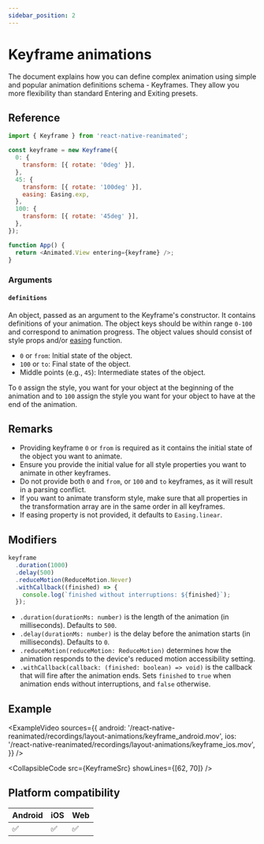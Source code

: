 ```yaml
---
sidebar_position: 2
---
```



# Keyframe animations

The document explains how you can define complex animation using simple and popular animation definitions schema - Keyframes. They allow you more flexibility than standard Entering and Exiting presets.

## Reference

```javascript
import { Keyframe } from 'react-native-reanimated';

const keyframe = new Keyframe({
  0: {
    transform: [{ rotate: '0deg' }],
  },
  45: {
    transform: [{ rotate: '100deg' }],
    easing: Easing.exp,
  },
  100: {
    transform: [{ rotate: '45deg' }],
  },
});

function App() {
  return <Animated.View entering={keyframe} />;
}
```

### Arguments

#### `definitions`

An object, passed as an argument to the Keyframe's constructor. It contains definitions of your animation.
The object keys should be within range `0-100` and correspond to animation progress.
The object values should consist of style props and/or [easing](/docs/animations/withTiming/#easing) function.

- `0` or `from`: Initial state of the object.
- `100` or `to`: Final state of the object.
- Middle points (e.g., `45`): Intermediate states of the object.

To `0` assign the style, you want for your object at the beginning of the animation and to `100` assign the style you want for your object to have at the end of the animation.

## Remarks

- Providing keyframe `0` or `from` is required as it contains the initial state of the object you want to animate.
- Ensure you provide the initial value for all style properties you want to animate in other keyframes.
- Do not provide both `0` and `from`, or `100` and `to` keyframes, as it will result in a parsing conflict.
- If you want to animate transform style, make sure that all properties in the transformation array are in the same order in all keyframes.
- If easing property is not provided, it defaults to `Easing.linear`.

## Modifiers

```javascript
keyframe
  .duration(1000)
  .delay(500)
  .reduceMotion(ReduceMotion.Never)
  .withCallback((finished) => {
    console.log(`finished without interruptions: ${finished}`);
  });
```

- `.duration(durationMs: number)` is the length of the animation (in milliseconds). Defaults to `500`.
- `.delay(durationMs: number)` is the delay before the animation starts (in milliseconds). Defaults to `0`.
- `.reduceMotion(reduceMotion: ReduceMotion)` determines how the animation responds to the device's reduced motion accessibility setting.
- `.withCallback(callback: (finished: boolean) => void)` is the callback that will fire after the animation ends. Sets `finished` to `true` when animation ends without interruptions, and `false` otherwise.

## Example

<ExampleVideo
  sources={{
    android:
      '/react-native-reanimated/recordings/layout-animations/keyframe_android.mov',
    ios: '/react-native-reanimated/recordings/layout-animations/keyframe_ios.mov',
  }}
/>

<CollapsibleCode src={KeyframeSrc} showLines={[62, 70]} />

## Platform compatibility

<div className="platform-compatibility">

| Android | iOS | Web |
| ------- | --- | --- |
| ✅      | ✅  | ✅  |

</div>
